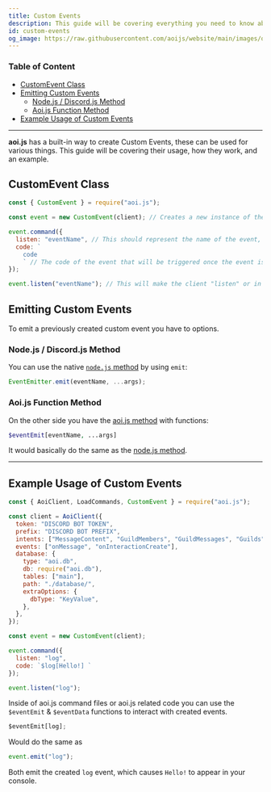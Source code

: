 ```yaml
---
title: Custom Events
description: This guide will be covering everything you need to know about Custom Events and their usage.
id: custom-events
og_image: https://raw.githubusercontent.com/aoijs/website/main/images/og/13.png
---
```


### Table of Content

- [CustomEvent Class](#customevent-class)
- [Emitting Custom Events](#emitting-custom-events)
  - [Node.js / Discord.js Method](#nodejs--discordjs-method)
  - [Aoi.js Function Method](#aoijs-function-method)
- [Example Usage of Custom Events](#example-usage-of-custom-events)

---

**aoi.js** has a built-in way to create Custom Events, these can be used for various things. This guide will be covering their usage, how they work, and an example.

## CustomEvent Class

```js
const { CustomEvent } = require("aoi.js");
```

```js
const event = new CustomEvent(client); // Creates a new instance of the CustomEvent class, passing the "client" as an argument.

event.command({
  listen: "eventName", // This should represent the name of the event, in this case it is "eventName".
  code: `
    code
    ` // The code of the event that will be triggered once the event is emitted.
});

event.listen("eventName"); // This will make the client "listen" or in other words, wait for the event to be triggered. It does not trigger the event yet.
```

## Emitting Custom Events

To emit a previously created custom event you have to options.

### Node.js / Discord.js Method

You can use the native [`node.js` method](https://nodejs.org/dist/latest/docs/api/events.html#emitteremiteventname-args) by using `emit`:

```js
EventEmitter.emit(eventName, ...args);
```

### Aoi.js Function Method

On the other side you have the [aoi.js method](https://github.com/AkaruiDevelopment/aoi.js/blob/v6/src/functions/misc/eventEmit.js) with functions:

```php
$eventEmit[eventName, ...args]
```

It would basically do the same as the [node.js method](#emitting-custom-events).

---

## Example Usage of Custom Events

```js
const { AoiClient, LoadCommands, CustomEvent } = require("aoi.js");

const client = AoiClient({
  token: "DISCORD BOT TOKEN",
  prefix: "DISCORD BOT PREFIX",
  intents: ["MessageContent", "GuildMembers", "GuildMessages", "Guilds"],
  events: ["onMessage", "onInteractionCreate"],
  database: {
    type: "aoi.db",
    db: require("aoi.db"),
    tables: ["main"],
    path: "./database/",
    extraOptions: {
      dbType: "KeyValue",
    },
  },
});

const event = new CustomEvent(client);

event.command({
  listen: "log",
  code: `$log[Hello!] `
});

event.listen("log");
```

Inside of aoi.js command files or aoi.js related code you can use the `$eventEmit` & `$eventData` functions to interact with created events.

```js
$eventEmit[log];
```

Would do the same as

```js
event.emit("log");
```

Both emit the created `log` event, which causes `Hello!` to appear in your console.
